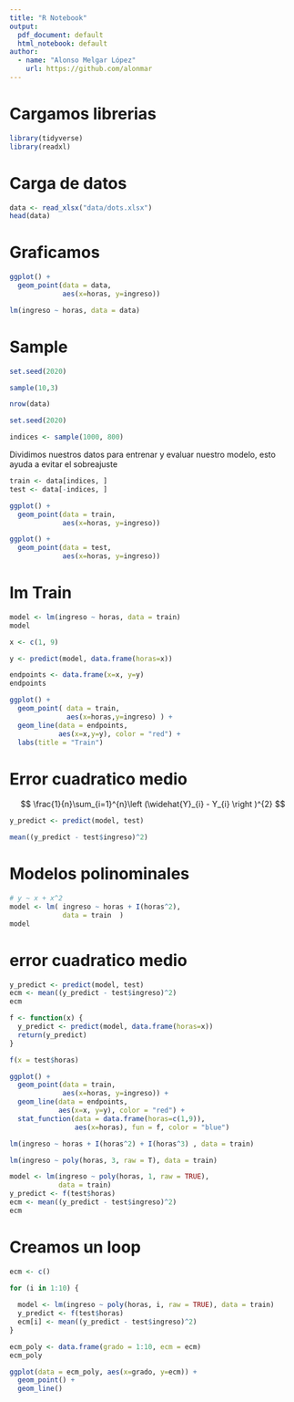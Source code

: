 ```yaml
---
title: "R Notebook"
output:
  pdf_document: default
  html_notebook: default
author:
  - name: "Alonso Melgar López"
    url: https://github.com/alonmar
---
```


# Cargamos librerias
```r
library(tidyverse)
library(readxl)
```

# Carga de datos
```r
data <- read_xlsx("data/dots.xlsx")
head(data)
```

# Graficamos

```r
ggplot() +
  geom_point(data = data, 
             aes(x=horas, y=ingreso))
```

```r
lm(ingreso ~ horas, data = data)
```

# Sample

```r
set.seed(2020)

sample(10,3)
```

```r
nrow(data)
```

```r
set.seed(2020)

indices <- sample(1000, 800)
```

Dividimos nuestros datos para entrenar y evaluar nuestro modelo,
esto ayuda a evitar el sobreajuste

```r
train <- data[indices, ]
test <- data[-indices, ]
```

```r
ggplot() +
  geom_point(data = train,
             aes(x=horas, y=ingreso))
```

```r
ggplot() +
  geom_point(data = test,
             aes(x=horas, y=ingreso))
```

# lm Train

```r
model <- lm(ingreso ~ horas, data = train)
model
```

```r
x <- c(1, 9)

y <- predict(model, data.frame(horas=x))

endpoints <- data.frame(x=x, y=y)
endpoints
```

```r
ggplot() +
  geom_point( data = train, 
              aes(x=horas,y=ingreso) ) +
  geom_line(data = endpoints, 
            aes(x=x,y=y), color = "red") +
  labs(title = "Train")
```

# Error cuadratico medio

$$ \frac{1}{n}\sum_{i=1}^{n}\left (\widehat{Y}_{i} - Y_{i} \right )^{2} $$

```r
y_predict <- predict(model, test)

mean((y_predict - test$ingreso)^2)

```

# Modelos polinominales

```r
# y ~ x + x^2
model <- lm( ingreso ~ horas + I(horas^2), 
             data = train  )
model
```

# error cuadratico medio 

```r
y_predict <- predict(model, test)
ecm <- mean((y_predict - test$ingreso)^2)
ecm
```

```r
f <- function(x) {
  y_predict <- predict(model, data.frame(horas=x))
  return(y_predict)
}
```

```r
f(x = test$horas)
```

```r
ggplot() +
  geom_point(data = train, 
             aes(x=horas, y=ingreso)) +
  geom_line(data = endpoints,
            aes(x=x, y=y), color = "red") +
  stat_function(data = data.frame(horas=c(1,9)),
                aes(x=horas), fun = f, color = "blue")
```

```r
lm(ingreso ~ horas + I(horas^2) + I(horas^3) , data = train)
```

```r
lm(ingreso ~ poly(horas, 3, raw = T), data = train)
```

```r
model <- lm(ingreso ~ poly(horas, 1, raw = TRUE), 
            data = train)
y_predict <- f(test$horas)
ecm <- mean((y_predict - test$ingreso)^2)
ecm
```

# Creamos un loop

```r
ecm <- c()

for (i in 1:10) {
  
  model <- lm(ingreso ~ poly(horas, i, raw = TRUE), data = train)
  y_predict <- f(test$horas)
  ecm[i] <- mean((y_predict - test$ingreso)^2)
}
```

```r
ecm_poly <- data.frame(grado = 1:10, ecm = ecm)
ecm_poly
```

```r
ggplot(data = ecm_poly, aes(x=grado, y=ecm)) +
  geom_point() +
  geom_line()
  
```


